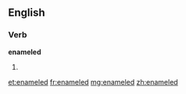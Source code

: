 ==English==

===Verb===
'''enameled'''

# {{US}} {{past of|[[enamel]]}}

[[et:enameled]]
[[fr:enameled]]
[[mg:enameled]]
[[zh:enameled]]